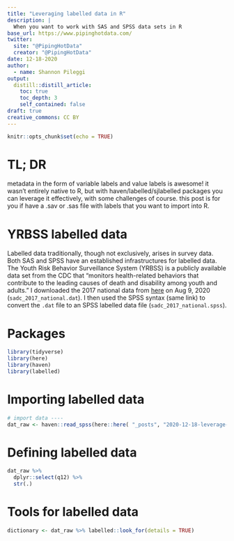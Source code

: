```yaml
---
title: "Leveraging labelled data in R"
description: |
  When you want to work with SAS and SPSS data sets in R
base_url: https://www.pipinghotdata.com/
twitter:
  site: "@PipingHotData"
  creator: "@PipingHotData"
date: 12-18-2020
author:
  - name: Shannon Pileggi
output:
  distill::distill_article:
    toc: true
    toc_depth: 3
    self_contained: false
draft: true
creative_commons: CC BY
---
```


```r
knitr::opts_chunk$set(echo = TRUE)
```

# TL; DR

metadata in the form of variable labels and value labels is awesome!  it wasn't entirely native to R, but with haven/labelled/sjlabelled packages you can leverage it effectively, with some challenges of course. this post is for you if have a .sav or .sas file with labels that you want to import into R. 

# YRBSS labelled data

Labelled data traditionally, though not exclusively, arises in survey data. Both SAS and SPSS have an established infrastructures for labelled data. The Youth Risk Behavior Surveillance System (YRBSS) is a publicly available data set from the CDC that "monitors health-related behaviors that contribute to the leading causes of death and disability among youth and adults."  I downloaded the 2017 national data from [here](https://www.cdc.gov/healthyyouth/data/yrbs/data.htm) on Aug 9, 2020 (`sadc_2017_national.dat`). I then used the SPSS syntax (same link) to convert the `.dat` file to an SPSS labelled data file (`sadc_2017_national.spss`). 

# Packages 

```r
library(tidyverse)
library(here)
library(haven)
library(labelled)
```

# Importing labelled data

```r
# import data ----
dat_raw <- haven::read_spss(here::here( "_posts", "2020-12-18-leverage-labelled-data-in-r", "data", "sadc_2017_national.sav"))
```




# Defining labelled data


```r
dat_raw %>% 
  dplyr::select(q12) %>% 
  str(.)
```

# Tools for labelled data

```r
dictionary <- dat_raw %>% labelled::look_for(details = TRUE)
```

